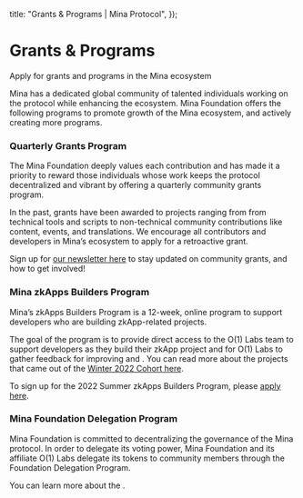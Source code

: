   title: "Grants & Programs | Mina Protocol",
});

# Grants & Programs
Apply for grants and programs in the Mina ecosystem

Mina has a dedicated global community of talented individuals working on the protocol while enhancing the ecosystem. Mina Foundation offers the following programs to promote growth of the Mina ecosystem, and actively creating more programs.

### Quarterly Grants Program

The Mina Foundation deeply values each contribution and has made it a priority to reward those individuals whose work keeps the protocol decentralized and vibrant by offering a quarterly community grants program. 

In the past, grants have been awarded to projects ranging from from technical tools and scripts to non-technical community contributions like content, events, and translations. We encourage all contributors and developers in Mina’s ecosystem to apply for a retroactive grant.

Sign up for [our newsletter here](https://share.hsforms.com/1olz9N8_zTHW-RKQus2o3Kw4xuul) to stay updated on community grants, and how to get involved!

### Mina zkApps Builders Program

Mina’s zkApps Builders Program is a 12-week, online program to support developers who are building zkApp-related projects. 

The goal of the program is to provide direct access to the O(1) Labs team to support developers as they build their zkApp project and for O(1) Labs to gather feedback for improving <DocLink copy="SnarkyJS" url="/zkapps/snarkyjs-reference" /> and <DocLink copy="zkApps" url="/zkapps" />. You can read more about the projects that came out of the [Winter 2022 Cohort here](https://minaprotocol.com/blog/zkapps-builders-program-spring-2022-wrapup).

To sign up for the 2022 Summer zkApps Builders Program, please [apply here](https://share.hsforms.com/1KUeCPxJzQC6PIZ-LLdZe1g4xuul).

### Mina Foundation Delegation Program

Mina Foundation is committed to decentralizing the governance of the Mina protocol. In order to delegate its voting power, Mina Foundation and its affiliate O(1) Labs delegate its tokens to community members through the Foundation Delegation Program. 

You can learn more about the <DocLink copy="Delegation Program here" url="/advanced/foundation-delegation-program" />.